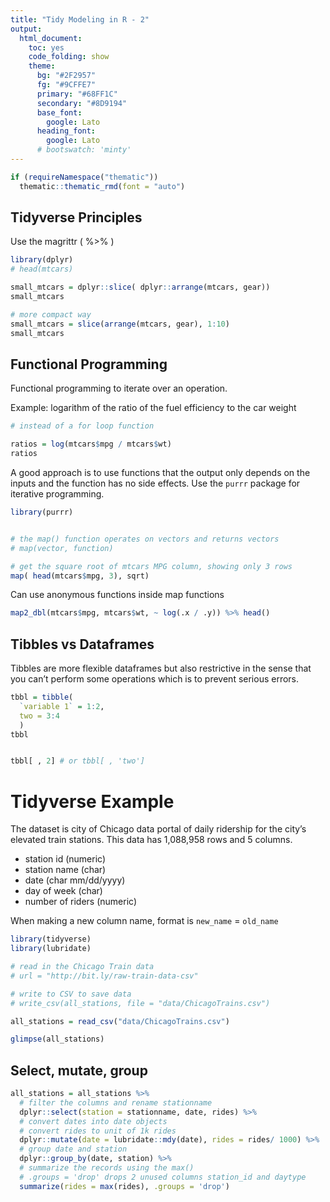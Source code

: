 ```yaml
---
title: "Tidy Modeling in R - 2"
output: 
  html_document:
    toc: yes
    code_folding: show
    theme:
      bg: "#2F2957"
      fg: "#9CFFE7"
      primary: "#68FF1C"
      secondary: "#8D9194"
      base_font:
        google: Lato
      heading_font:
        google: Lato
      # bootswatch: 'minty'
---
```


```r
if (requireNamespace("thematic")) 
  thematic::thematic_rmd(font = "auto")
```


      
## Tidyverse Principles

Use the magrittr ( %>% ) 

```r
library(dplyr)
# head(mtcars)

small_mtcars = dplyr::slice( dplyr::arrange(mtcars, gear))
small_mtcars

# more compact way
small_mtcars = slice(arrange(mtcars, gear), 1:10)
small_mtcars
```

## Functional Programming 

Functional programming to iterate over an operation. 

Example: logarithm of the ratio of the fuel efficiency to the car weight

```r
# instead of a for loop function

ratios = log(mtcars$mpg / mtcars$wt)
ratios
```

A good approach is to use functions that the output only depends on the inputs and the function has no side effects. Use the `purrr` package for iterative programming.

```r
library(purrr)


# the map() function operates on vectors and returns vectors 
# map(vector, function)

# get the square root of mtcars MPG column, showing only 3 rows
map( head(mtcars$mpg, 3), sqrt)
```
Can use anonymous functions inside map functions
```r
map2_dbl(mtcars$mpg, mtcars$wt, ~ log(.x / .y)) %>% head()
```


## Tibbles vs Dataframes

Tibbles are more flexible dataframes but also restrictive in the sense that you can't perform some operations which is to prevent serious errors.

```r
tbbl = tibble(
  `variable 1` = 1:2, 
  two = 3:4
  )
tbbl


tbbl[ , 2] # or tbbl[ , 'two']
```

# Tidyverse Example 

The dataset is city of Chicago data portal of daily ridership for the city's elevated train stations. This data has 1,088,958 rows and 5 columns.

- station id (numeric)
- station name (char)
- date (char mm/dd/yyyy)
- day of week (char)
- number of riders (numeric)

When making a new column name, format is `new_name` = `old_name`

```r
library(tidyverse)
library(lubridate)

# read in the Chicago Train data
# url = "http://bit.ly/raw-train-data-csv"

# write to CSV to save data
# write_csv(all_stations, file = "data/ChicagoTrains.csv")

all_stations = read_csv("data/ChicagoTrains.csv")

glimpse(all_stations)
```

## Select, mutate, group

```r

all_stations = all_stations %>% 
  # filter the columns and rename stationname
  dplyr::select(station = stationname, date, rides) %>% 
  # convert dates into date objects
  # convert rides to unit of 1k rides
  dplyr::mutate(date = lubridate::mdy(date), rides = rides/ 1000) %>% 
  # group date and station
  dplyr::group_by(date, station) %>% 
  # summarize the records using the max()
  # .groups = 'drop' drops 2 unused columns station_id and daytype
  summarize(rides = max(rides), .groups = 'drop')
```
























